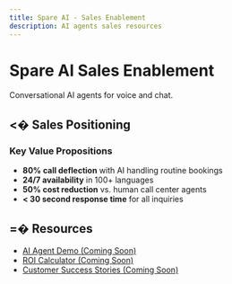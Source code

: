 ```yaml
---
title: Spare AI - Sales Enablement
description: AI agents sales resources
---
```


# Spare AI Sales Enablement

Conversational AI agents for voice and chat.

## <� Sales Positioning

### Key Value Propositions
- **80% call deflection** with AI handling routine bookings
- **24/7 availability** in 100+ languages
- **50% cost reduction** vs. human call center agents
- **< 30 second response time** for all inquiries

## =� Resources

- [AI Agent Demo (Coming Soon)](https://supademo.com/demo/xxx)
- [ROI Calculator (Coming Soon)](https://docs.google.com/spreadsheets/d/xxx)
- [Customer Success Stories (Coming Soon)](https://drive.google.com/folder/xxx)